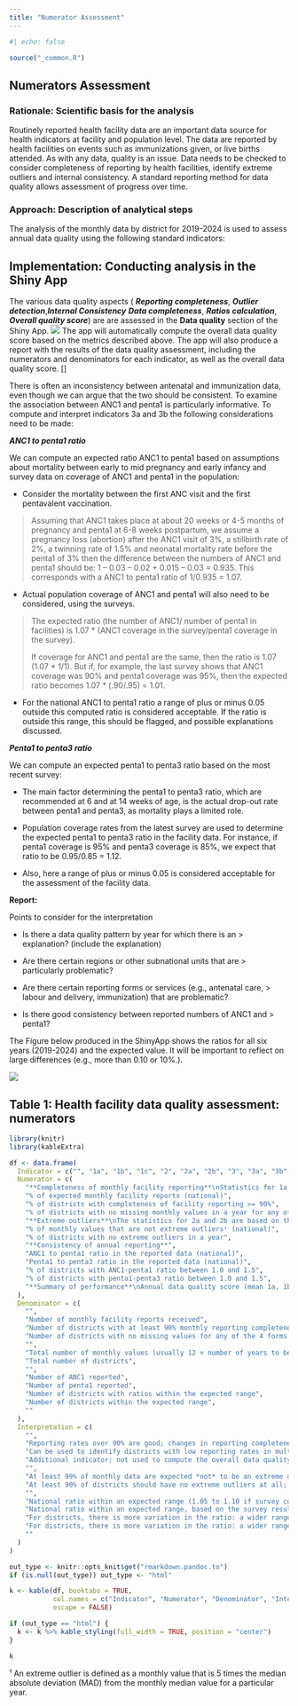 ```yaml
---
title: "Numerator Assessment"
---
```


```r
#| echo: false

source("_common.R")
```


## Numerators Assessment {#numerators-assessment}

### Rationale: Scientific basis for the analysis {#rationale-scientific-basis-for-the-analysis}

Routinely reported health facility data are an important data source for health indicators at facility and population level. The data are reported by health facilities on events such as immunizations given, or live births attended. As with any data, quality is an issue. Data needs to be checked to consider completeness of reporting by health facilities, identify extreme outliers and internal consistency. A standard reporting method for data quality allows assessment of progress over time.

### Approach: Description of analytical steps {#approach-description-of-analytical-steps}

The analysis of the monthly data by district for 2019-2024 is used to assess annual data quality using the following standard indicators:

## Implementation: Conducting analysis in the Shiny App

The various data quality aspects ( ***Reporting completeness***, ***Outlier detection***,***Internal Consistency*** ***Data completeness***, ***Ratios calculation***, ***Overall quality score***) are are assessed in the **Data quality** section of the Shiny App.
![](images/1-dqa_reporting_rates.png)
The app will automatically compute the overall data quality score based on the metrics described above. The app will also produce a report with the results of the data quality assessment, including the numerators and denominators for each indicator, as well as the overall data quality score. \[\]



There is often an inconsistency between antenatal and immunization data, even though we can argue that the two should be consistent. To examine the association between ANC1 and penta1 is particularly informative. To compute and interpret indicators 3a and 3b the following considerations need to be made:

***ANC1 to penta1 ratio***

We can compute an expected ratio ANC1 to penta1 based on assumptions about mortality between early to mid pregnancy and early infancy and survey data on coverage of ANC1 and penta1 in the population:

-   Consider the mortality between the first ANC visit and the first pentavalent vaccination.

> Assuming that ANC1 takes place at about 20 weeks or 4-5 months of pregnancy and penta1 at 6-8 weeks postpartum, we assume a pregnancy loss (abortion) after the ANC1 visit of 3%, a stillbirth rate of 2%, a twinning rate of 1.5% and neonatal mortality rate before the penta1 of 3% then the difference between the numbers of ANC1 and penta1 should be: 1 -- 0.03 -- 0.02 + 0.015 -- 0.03 = 0.935. This corresponds with a ANC1 to penta1 ratio of 1/0.935 = 1.07.

-   Actual population coverage of ANC1 and penta1 will also need to be considered, using the surveys.

> The expected ratio (the number of ANC1/ number of penta1 in facilities) is 1.07 \* (ANC1 coverage in the survey/penta1 coverage in the survey).
>
> If coverage for ANC1 and penta1 are the same, then the ratio is 1.07 (1.07 \* 1/1). But if, for example, the last survey shows that ANC1 coverage was 90% and penta1 coverage was 95%, then the expected ratio becomes 1.07 \* (.90/.95) = 1.01.

-   For the national ANC1 to penta1 ratio a range of plus or minus 0.05 outside this computed ratio is considered acceptable. If the ratio is outside this range, this should be flagged, and possible explanations discussed.

***Penta1 to penta3 ratio***

We can compute an expected penta1 to penta3 ratio based on the most recent survey:

-   The main factor determining the penta1 to penta3 ratio, which are recommended at 6 and at 14 weeks of age, is the actual drop-out rate between penta1 and penta3, as mortality plays a limited role.

-   Population coverage rates from the latest survey are used to determine the expected penta1 to penta3 ratio in the facility data. For instance, if penta1 coverage is 95% and penta3 coverage is 85%, we expect that ratio to be 0.95/0.85 = 1.12.

-   Also, here a range of plus or minus 0.05 is considered acceptable for the assessment of the facility data.

**Report:**

Points to consider for the interpretation

-   Is there a data quality pattern by year for which there is an \> explanation? (include the explanation)

-   Are there certain regions or other subnational units that are \> particularly problematic?

-   Are there certain reporting forms or services (e.g., antenatal care, \> labour and delivery, immunization) that are problematic?

-   Is there good consistency between reported numbers of ANC1 and \> penta1?

The Figure below produced in the ShinyApp shows the ratios for all six years (2019-2024) and the expected value. It will be important to reflect on large differences (e.g., more than 0.10 or 10%.).

![](images/1-dqa_ratios.png)

## Table 1: Health facility data quality assessment: numerators

```r
library(knitr) 
library(kableExtra)
```

```r

df <- data.frame(
  Indicator = c("", "1a", "1b", "1c", "2", "2a", "2b", "3", "3a", "3b", "3c", "3d", "4"),
  Numerator = c(
    "**Completeness of monthly facility reporting**\nStatistics for 1a and 1b are based on the mean of 4 reporting forms (ANC, delivery, immunization, OPD)",
    "% of expected monthly facility reports (national)",
    "% of districts with completeness of facility reporting >= 90%",
    "% of districts with no missing monthly values in a year for any of the 4 forms",
    "**Extreme outliers**\nThe statistics for 2a and 2b are based on the mean of outliers in ANC, delivery, PNC, vaccination, OPD and IPD indicators.\n*Note: Number of indicators included in the mean may vary according to countries*",
    "% of monthly values that are not extreme outliers¹ (national)",
    "% of districts with no extreme outliers in a year",
    "**Consistency of annual reporting**",
    "ANC1 to penta1 ratio in the reported data (national)",
    "Penta1 to penta3 ratio in the reported data (national)",
    "% of districts with ANC1-penta1 ratio between 1.0 and 1.5",
    "% of districts with penta1-penta3 ratio between 1.0 and 1.5",
    "**Summary of performance**\nAnnual data quality score (mean 1a, 1b, 2a, 2b, 3c, 3d)"
  ),
  Denominator = c(
    "",
    "Number of monthly facility reports received",
    "Number of districts with at least 90% monthly reporting completeness in a year",
    "Number of districts with no missing values for any of the 4 forms in a year",
    "",
    "Total number of monthly values (usually 12 × number of years to be analyzed)",
    "Total number of districts",
    "",
    "Number of ANC1 reported",
    "Number of penta1 reported",
    "Number of districts with ratios within the expected range",
    "Number of districts within the expected range",
    ""
  ),
  Interpretation = c(
    "",
    "Reporting rates over 90% are good; changes in reporting completeness over time affect trend analysis.",
    "Can be used to identify districts with low reporting rates in multiple years.",
    "Additional indicator; not used to compute the overall data quality score.",
    "",
    "At least 99% of monthly data are expected *not* to be an extreme outlier; consider reasons.",
    "At least 90% of districts should have no extreme outliers at all; consider reasons.",
    "",
    "National ratio within an expected range (1.05 to 1.10 if survey coverage for ANC1 and penta1 are the same).",
    "National ratio within an expected range, based on the survey results.",
    "For districts, there is more variation in the ratio: a wider range is considered.",
    "For districts, there is more variation in the ratio: a wider range is considered.",
    ""
  )
)

out_type <- knitr::opts_knit$get("rmarkdown.pandoc.to")
if (is.null(out_type)) out_type <- "html"

k <- kable(df, booktabs = TRUE,
           col.names = c("Indicator", "Numerator", "Denominator", "Interpretation"),
           escape = FALSE)

if (out_type == "html") {
  k <- k %>% kable_styling(full_width = TRUE, position = "center")
}

k

```

¹ An extreme outlier is defined as a monthly value that is 5 times the median absolute deviation (MAD) from the monthly median value for a particular year.
